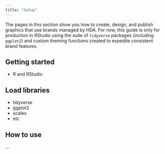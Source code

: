 ```yaml
---
title: "Setup"
---
```


The pages in this section show you how to create, design, and publish graphics that use brands managed by HDA. For now, this guide is only for production in RStudio using the suite of `tidyverse` packages (including `ggplot2`) and custom theming functions created to expedite consistent brand features.

## Getting started

- R and RStudio

## Load libraries

- tidyverse
- ggplot2
- scales
- etc

## How to use

...